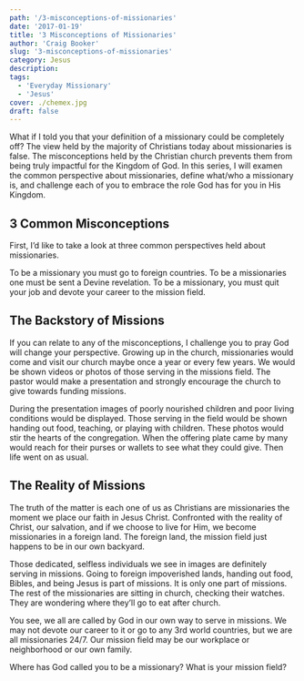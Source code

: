 ```yaml
---
path: '/3-misconceptions-of-missionaries'
date: '2017-01-19'
title: '3 Misconceptions of Missionaries'
author: 'Craig Booker'
slug: '3-misconceptions-of-missionaries'
category: Jesus
description:
tags:
  - 'Everyday Missionary'
  - 'Jesus'
cover: ./chemex.jpg
draft: false
---
```


What if I told you that your definition of a missionary could be completely off? The view held by the majority of Christians today about missionaries is false. The misconceptions held by the Christian church prevents them from being truly impactful for the Kingdom of God. In this series, I will examen the common perspective about missionaries, define what/who a missionary is, and challenge each of you to embrace the role God has for you in His Kingdom.

## 3 Common Misconceptions

First, I’d like to take a look at three common perspectives held about missionaries.

To be a missionary you must go to foreign countries.
To be a missionaries one must be sent a Devine revelation.
To be a missionary, you must quit your job and devote your career to the mission field.

## The Backstory of Missions

If you can relate to any of the misconceptions, I challenge you to pray God will change your perspective. Growing up in the church, missionaries would come and visit our church maybe once a year or every few years. We would be shown videos or photos of those serving in the missions field. The pastor would make a presentation and strongly encourage the church to give towards funding missions.

During the presentation images of poorly nourished children and poor living conditions would be displayed. Those serving in the field would be shown handing out food, teaching, or playing with children. These photos would stir the hearts of the congregation. When the offering plate came by many would reach for their purses or wallets to see what they could give. Then life went on as usual.

## The Reality of Missions

The truth of the matter is each one of us as Christians are missionaries the moment we place our faith in Jesus Christ. Confronted with the reality of Christ, our salvation, and if we choose to live for Him, we become missionaries in a foreign land. The foreign land, the mission field just happens to be in our own backyard.

Those dedicated, selfless individuals we see in images are definitely serving in missions. Going to foreign impoverished lands, handing out food, Bibles, and being Jesus is part of missions. It is only one part of missions. The rest of the missionaries are sitting in church, checking their watches. They are wondering where they’ll go to eat after church.

You see, we all are called by God in our own way to serve in missions. We may not devote our career to it or go to any 3rd world countries, but we are all missionaries 24/7. Our mission field may be our workplace or neighborhood or our own family.

Where has God called you to be a missionary? What is your mission field?
